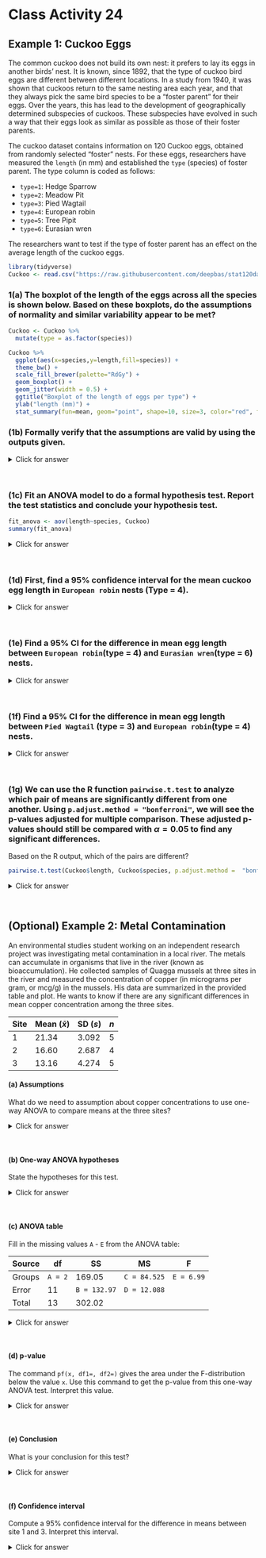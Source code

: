 # Class Activity 24

## Example 1: Cuckoo Eggs

The common cuckoo does not build its own nest: it prefers to lay its eggs in another birds' nest. It is known, since 1892, that the type of cuckoo bird eggs are different between different locations. In a study from 1940, it was shown that cuckoos return to the same nesting area each year, and that they always pick the same bird species to be a "foster parent" for their eggs. Over the years, this has lead to the development of geographically determined subspecies of cuckoos. These subspecies have evolved in such a way that their eggs look as similar as possible as those of their foster parents.

The cuckoo dataset contains information on 120 Cuckoo eggs, obtained from randomly selected "foster" nests. For these eggs, researchers have measured the `length` (in mm) and established the `type` (species) of foster parent. The type column is coded as follows:

- `type=1`: Hedge Sparrow
- `type=2`: Meadow Pit
- `type=3`: Pied Wagtail
- `type=4`: European robin
- `type=5`: Tree Pipit
- `type=6`: Eurasian wren

The researchers want to test if the type of foster parent has an effect on the average length of the cuckoo eggs. 

```r
library(tidyverse)
Cuckoo <- read.csv("https://raw.githubusercontent.com/deepbas/stat120datasets/main/cuckoos.csv")
```


### 1(a) The boxplot of the length of the eggs across all the species is shown below. Based on these boxplots, do the assumptions of normality and similar variability appear to be met?


```r
Cuckoo <- Cuckoo %>%
  mutate(type = as.factor(species))

Cuckoo %>%
  ggplot(aes(x=species,y=length,fill=species)) +
  theme_bw() +
  scale_fill_brewer(palette="RdGy") +
  geom_boxplot() +
  geom_jitter(width = 0.5) +
  ggtitle("Boxplot of the length of eggs per type") +
  ylab("length (mm)") + 
  stat_summary(fun=mean, geom="point", shape=10, size=3, color="red", fill="black")
```


### (1b) Formally verify that the assumptions are valid by using the outputs given.

<details>
<summary><red>Click for answer</red></summary>

*Answer:* Based on the qqplot, the data points in each group are close to the line and there are no major deviations towards the center. So, the normality assumption seems to be satisfied. 

```r
Cuckoo %>% 
  ggplot(aes(sample=length)) + geom_qq() + geom_qq_line() + facet_grid(~species) +  theme_bw() 
```

Similarly, based on the statistics below, the ratio of the largest $s$ to the smallest $s$ is $1.57$. So, the equal variance assumption is satisfied.

*Caution:* If the equal variance assumption or the normality assumption is not met in ANOVA, then the results of the one-way ANOVA may not be reliable. This is especially true if the sample sizes between the groups are unequal and the variances between the groups are also unequal.

```r
1.0722917/0.6821229
```


```r
library(dplyr)
stat <- Cuckoo %>% group_by(species) %>% summarize(mean(length), sd(length), length(length))
stat <- as.data.frame(stat)
stat
```
</details>
<br>

### (1c) Fit an ANOVA model to do a formal hypothesis test. Report the test statistics and conclude your hypothesis test.

```r
fit_anova <- aov(length~species, Cuckoo)
summary(fit_anova)
```

<details>
<summary><red>Click for answer</red></summary>

*Answer:* The hypotheses can be stated as:

$$H_0:\mu_1 = \mu_2 = \cdots = \mu_k$$
$$H_a: \text{at least one } \mu_i \text{ is different}$$

Let's assume the conditions for the test are approximately met. To find which of the species differ from the rest, we need to construct confidence intervals for the mean length differences between each pair of species.
</details>
<br>

### (1d)  First, find a 95% confidence interval for the mean cuckoo egg length in `European robin` nests (Type = 4).
<details>
<summary><red>Click for answer</red></summary>

*Answer:* 

95 $\%$ confidence interval is:

```r
MSE <- 0.8193847
stat[4,2] + c(-1,1)*(qt(1-0.05/2, df=113))*sqrt(MSE)/sqrt(stat[4,4])
```

$$22.556 \pm 1.981*\frac{\sqrt{0.8194}}{\sqrt{16}}$$
$$= (22.108, 23.005)$$

</details>
<br>

### (1e) Find a 95% CI for the difference in mean egg length between `European robin`(type = 4) and `Eurasian wren`(type = 6) nests.

<details>
<summary><red>Click for answer</red></summary>

*Answer:* 

```r
(stat[4,2] - stat[6,2]) + c(-1,1)* (qt(1-0.05/2, df=113))* sqrt(MSE*(1/stat[4,4] + 1/stat[6,4]))
```

$$(22.556 - 21.120) \pm 1.981 \cdot \sqrt{0.8194\left(\frac{1}{16} + \frac{1}{15} \right)}$$

$=(0.792, 2.081)$

</details>
<br>

### (1f) Find a 95% CI for the difference in mean egg length between `Pied Wagtail` (type = 3) and `European robin`(type = 4)  nests.
<details>
<summary><red>Click for answer</red></summary>

*Answer:* 

```r
(stat[3,2] - stat[4,2]) + c(-1,1)* (qt(1-0.05/2, df=113))*sqrt(MSE*(1/stat[3,4] + 1/stat[4,4]))
```

$$(22.887 - 22.556) \pm 1.981\cdot \sqrt{0.8194\left(\frac{1}{15} + \frac{1}{16} \right)}$$
$$ = (-0.314, 0.975)$$
</details>
<br>

### (1g) We can use the R function `pairwise.t.test` to analyze which pair of means are significantly different from one another. Using `p.adjust.method = "bonferroni"`, we will see the p-values adjusted for multiple comparison. These adjusted p-values should still be compared with $\alpha = 0.05$ to find any significant differences. 

Based on the R output, which of the pairs are different?

```r
pairwise.t.test(Cuckoo$length, Cuckoo$species, p.adjust.method =  "bonferroni")
```

<details>
<summary><red>Click for answer</red></summary>

*Answer:*

Based on the adjusted p-values we can say the five pairs of species `6-1`, `6-2`, `6-3`, `6-4`, and `6-5` are different at the significance level of 5%. Here, each pairwise test is testing:

$$H_0: \mu_i = \mu_j \text{ vs. } H_a: \mu_i \neq \mu_j$$
</details>
<br>


## (Optional) Example 2: Metal Contamination

An environmental studies student working on an independent research project was investigating metal contamination in a local river. The metals can accumulate in organisms that live in the river (known as bioaccumulation). He collected samples of Quagga mussels at three sites in the river and measured the concentration of copper (in micrograms per gram, or mcg/g) in the mussels. His data are summarized in the provided table and plot. He wants to know if there are any significant differences in mean copper concentration among the three sites.  

Site | Mean ($\bar{x}$) | SD ($s$) | $n$
--- | ---- | ---- | ----
1 | 21.34 | 3.092 | 5
2 | 16.60 | 2.687 | 4
3 | 13.16 | 4.274 | 5

#### (a) Assumptions

What do we need to assumption about copper concentrations to use one-way ANOVA to compare means at the three sites?

<details>
<summary><red>Click for answer</red></summary>

*Answer:* With such small sample sizes in each group it would be hard to get a good sense of how they are distributed. We will just need to assume that these measurements are approximately normally distributed. 
</details>
<br>

#### (b) One-way ANOVA hypotheses

State the hypotheses for this test. 

<details>
<summary><red>Click for answer</red></summary>

*Answer:* Let $\mu_i$ be the true mean copper concentration at location $i$. Then

$$
H_0: \mu_{1} = \mu_{2} = \mu_{3} 
$$

vs. $H_A:$ at least one mean is different.
</details>
<br>


#### (c) ANOVA table
Fill in the missing values `A` - `E` from the ANOVA table:

Source | df | SS | MS | F 
---- | ---- | ---- | ---- | ---- 
Groups | `A = 2` | 169.05 | `C = 84.525` | `E = 6.99`
Error | 11 | `B = 132.97` | `D = 12.088` | 
Total | 13 | 302.02 | | 

<details>
<summary><red>Click for answer</red></summary>

*Answer:* 

- A: The group degrees of freedom is always the number of groups minus 1. Here we have 3 groups so $A = 3-1=2$.
- B: The group and error sum of squares adds up to the total sum of squares. So we have $B = 302.02 - 169.05 = 132.97$.
- C: Mean square values are always sum of squares divided by degrees of freedom. For groups MS: $C = 169.05/2 = 84.525$
- D: Mean square values are always sum of squares divided by degrees of freedom. For error MS: $D = 132.97/11 = 12.088$

- The F test stat is the ratio of the group MS and error MS: $F = 84.525/12.088 = 6.992$.

```r
302.02 - 169.05
169.05/2
132.97/11
84.525/12.088
```

</details>
<br>

#### (d) p-value

The command `pf(x, df1=, df2=)` gives the area under the F-distribution below the value `x`. Use this command to get the p-value from this one-way ANOVA test. Interpret this value.

<details>
<summary><red>Click for answer</red></summary>

*Answer:* The p-value is about 1.1%. If the means are the same at the three sites, we would see sample means this different, or even more different, about 1.1% of the time. 

```r
1-pf(6.992, df1=2, df2=11)
```

</details>
<br>

#### (e) Conclusion

What is your conclusion for this test?

<details>
<summary><red>Click for answer</red></summary>

*Answer:* We have some evidence that at least one of the true mean copper concentration at the three sites is differenct from the others. 

</details>
<br>

#### (f) Confidence interval
Compute a 95% confidence interval for the difference in means between site 1 and 3. Interpret this interval. 

<details>
<summary><red>Click for answer</red></summary>

*Answer:* Since we don't have the data, we will have to compute the CI by hand. The degrees of freedom "best guess" (since we aren't letting R approximate it), is $11$. The 95% CI for the difference in true means in site 1 and 3 is :

$$
(21.34 - 13.16)  \pm (2.201)) \sqrt{12.088\left(\dfrac{1}{5} + \dfrac{1}{5}\right)} = 3.34, 13.02
$$

```r
(21.34 - 13.16) + c(-1,1)* qt(1-0.05/2, df = 11)*sqrt(12.088*(1/5+1/5))

```

We are 95% confident that the true mean copper concentration at site 1 is 3.34  to 13.02 mcg/g higher than the true mean concentration at site 3. 


</details>

